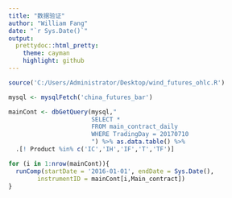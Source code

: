 ---
title: "数据验证"
author: "William Fang"
date: "`r Sys.Date()`"
output:
  prettydoc::html_pretty:
    theme: cayman
    highlight: github
---

```{r echo=F, warning=F,message=F}
source('C:/Users/Administrator/Desktop/wind_futures_ohlc.R')
```



```{r warning=F,message=F}
mysql <- mysqlFetch('china_futures_bar')

mainCont <- dbGetQuery(mysql,"
                       SELECT * 
                       FROM main_contract_daily
                       WHERE TradingDay = 20170710
                       ") %>% as.data.table() %>% 
  .[! Product %in% c('IC','IH','IF','T','TF')]

for (i in 1:nrow(mainCont)){
  runComp(startDate = '2016-01-01', endDate = Sys.Date(),
        instrumentID = mainCont[i,Main_contract])
}
```

